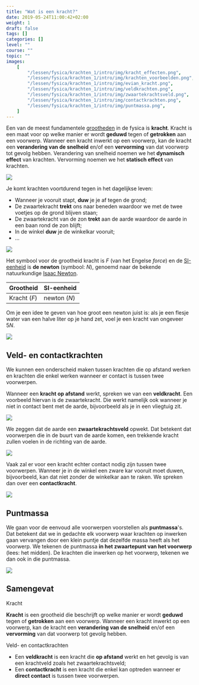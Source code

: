 ```yaml
---
title: "Wat is een kracht?"
date: 2019-05-24T11:00:42+02:00
weight: 1
draft: false
tags: []
categories: []
level: ""
course: ""
topic: ""
images:
    [
        "/lessen/fysica/krachten_1/intro/img/kracht_effecten.png",
        "/lessen/fysica/krachten_1/intro/img/krachten_voorbeelden.png",
        "/lessen/fysica/krachten_1/intro/img/evian_kracht.png",
        "/lessen/fysica/krachten_1/intro/img/veldkrachten.png",
        "/lessen/fysica/krachten_1/intro/img/zwaartekrachtsveld.png",
        "/lessen/fysica/krachten_1/intro/img/contactkrachten.png",
        "/lessen/fysica/krachten_1/intro/img/puntmassa.png",
    ]
---
```


Een van de meest fundamentele [grootheden](../grootheden_eenheden/intro) in de
fysica is **kracht**. Kracht is een maat voor op welke manier er wordt
**geduwd** tegen of **getrokken** aan een voorwerp. Wanneer een kracht inwerkt
op een voorwerp, kan de kracht een **verandering van de snelheid** en/of een
**vervorming** van dat voorwerp tot gevolg hebben. Verandering van snelheid noemen we het **dynamisch effect** van krachten. Vervorming noemen we het **statisch effect** van krachten.

![](img/kracht_effecten.png)

Je komt krachten voortdurend tegen in het dagelijkse leven:

-   Wanneer je vooruit stapt, **duw** je je af tegen de grond;
-   De zwaartekracht **trekt** ons naar beneden waardoor we met de twee voetjes op de
    grond blijven staan;
-   De zwaartekracht van de zon **trekt** aan de aarde waardoor de aarde in een baan
    rond de zon blijft;
-   In de winkel **duw** je de winkelkar vooruit;
-   ...

![](img/krachten_voorbeelden.png)

Het symbool voor de grootheid kracht is $F$ <Mute>(van het Engelse <em>force</em>)</Mute> en de
[SI-eenheid](../grootheden_eenheden/intro##si-eenheden-maken-duidelijke-afspraken)
is **de newton** (symbool: $\si{N}$), genoemd naar de bekende natuurkundige
[Isaac Newton](https://nl.m.wikipedia.org/wiki/Isaac_Newton).

| Grootheid    | SI-eenheid        |
| ------------ | ----------------- |
| Kracht ($F$) | newton ($\si{N}$) |

Om je een idee te geven van hoe groot een newton juist is: als je een flesje
water van een halve liter op je hand zet, voel je een kracht van ongeveer
$5\si{ N}$.

![](img/evian_kracht.png)

## Veld- en contactkrachten

We kunnen een onderscheid maken tussen krachten die op afstand werken en
krachten die enkel werken wanneer er contact is tussen twee voorwerpen.

Wanneer een **kracht op afstand** werkt, spreken we van een **veldkracht**. Een
voorbeeld hiervan is de zwaartekracht. Die werkt namelijk ook wanneer je niet
in contact bent met de aarde, bijvoorbeeld als je in een vliegtuig zit.

![](img/veldkrachten.png)

We zeggen dat de aarde een **zwaartekrachtsveld** opwekt. Dat betekent dat
voorwerpen die in de buurt van de aarde komen, een trekkende kracht zullen voelen
in de richting van de aarde.

![](img/zwaartekrachtsveld.png)

Vaak zal er voor een kracht echter contact nodig zijn tussen twee voorwerpen.
Wanneer je in de winkel een zware kar vooruit moet duwen, bijvoorbeeld, kan
dat niet zonder de winkelkar aan te raken. We spreken dan over een
**contactkracht**.

![](img/contactkrachten.png)

## Puntmassa

We gaan voor de eenvoud alle voorwerpen voorstellen als **puntmassa**'s. Dat
betekent dat we in gedachte elk voorwerp waar krachten op inwerken gaan
vervangen door een klein puntje dat dezelfde massa heeft als het voorwerp. We
tekenen de puntmassa **in het zwaartepunt van het voorwerp** <Mute>(lees: 
het midden)</Mute>. De krachten die inwerken op het voorwerp, tekenen we dan ook 
in die puntmassa.

![](img/puntmassa.png)

## Samengevat

<Attention>

Kracht

**Kracht** is een grootheid die beschrijft op welke manier er wordt **geduwd**
tegen of **getrokken** aan een voorwerp. Wanneer een kracht inwerkt
op een voorwerp, kan de kracht een **verandering van de snelheid** en/of een
**vervorming** van dat voorwerp tot gevolg hebben.

</Attention>

<Attention>

Veld- en contactkrachten

-   Een **veldkracht** is een kracht die **op afstand** werkt en het gevolg is
    van een krachtveld zoals het zwaartekrachtsveld;
-   Een **contactkracht** is een kracht die enkel kan optreden wanneer er **direct
    contact** is tussen twee voorwerpen.

</Attention>
